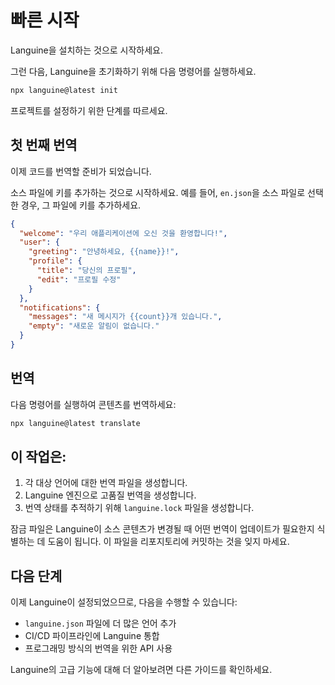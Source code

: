 # 빠른 시작

Languine을 설치하는 것으로 시작하세요.

그런 다음, Languine을 초기화하기 위해 다음 명령어를 실행하세요.

```bash title="터미널"
npx languine@latest init
```

프로젝트를 설정하기 위한 단계를 따르세요.

## 첫 번째 번역

이제 코드를 번역할 준비가 되었습니다.

소스 파일에 키를 추가하는 것으로 시작하세요. 예를 들어, `en.json`을 소스 파일로 선택한 경우, 그 파일에 키를 추가하세요.

```json title="src/locales/en.json"
{
  "welcome": "우리 애플리케이션에 오신 것을 환영합니다!",
  "user": {
    "greeting": "안녕하세요, {{name}}!",
    "profile": {
      "title": "당신의 프로필",
      "edit": "프로필 수정"
    }
  },
  "notifications": {
    "messages": "새 메시지가 {{count}}개 있습니다.",
    "empty": "새로운 알림이 없습니다."
  }
}

```


## 번역

다음 명령어를 실행하여 콘텐츠를 번역하세요:

```bash title="터미널"
npx languine@latest translate
```

## 이 작업은:
1. 각 대상 언어에 대한 번역 파일을 생성합니다.
2. Languine 엔진으로 고품질 번역을 생성합니다.
3. 번역 상태를 추적하기 위해 `languine.lock` 파일을 생성합니다.

잠금 파일은 Languine이 소스 콘텐츠가 변경될 때 어떤 번역이 업데이트가 필요한지 식별하는 데 도움이 됩니다. 이 파일을 리포지토리에 커밋하는 것을 잊지 마세요.

## 다음 단계

이제 Languine이 설정되었으므로, 다음을 수행할 수 있습니다:
- `languine.json` 파일에 더 많은 언어 추가
- CI/CD 파이프라인에 Languine 통합
- 프로그래밍 방식의 번역을 위한 API 사용

Languine의 고급 기능에 대해 더 알아보려면 다른 가이드를 확인하세요.